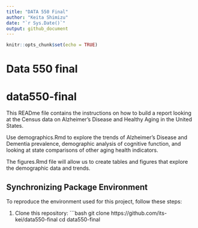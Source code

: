 ```yaml
---
title: "DATA 550 Final"
author: "Keita Shimizu"
date: "`r Sys.Date()`"
output: github_document
---
```


```r
knitr::opts_chunk$set(echo = TRUE)
```

# Data 550 final

# data550-final

This READme file contains the instructions on how to build a report looking at the Census data on Alzheimer's Disease and Healthy Aging in the United States.

Use demographics.Rmd to explore the trends of Alzheimer's Disease and Dementia prevalence, demographic analysis of cognitive function, and looking at state comparisons of other aging health indicators. 

The figures.Rmd file will allow us to create tables and figures that explore the demographic data and trends. 

## Synchronizing Package Environment

To reproduce the environment used for this project, follow these steps:

1. Clone this repository:
   ```bash
   git clone https://github.com/its-kei/data550-final
   cd data550-final